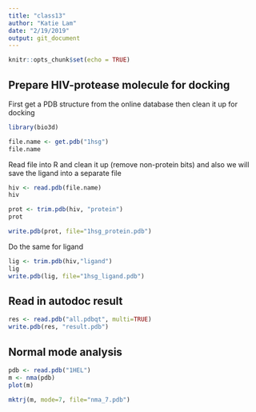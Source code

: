 ```yaml
---
title: "class13"
author: "Katie Lam"
date: "2/19/2019"
output: git_document
---
```


```r
knitr::opts_chunk$set(echo = TRUE)
```

## Prepare HIV-protease molecule for docking

First get a PDB structure from the online database then clean it up for docking

```r
library(bio3d)
```

```r
file.name <- get.pdb("1hsg")
file.name
```

Read file into R and clean it up (remove non-protein bits) and also we will save the ligand into a separate file

```r
hiv <- read.pdb(file.name)
hiv
```

```r
prot <- trim.pdb(hiv, "protein")
prot
```

```r
write.pdb(prot, file="1hsg_protein.pdb")
```

Do the same for ligand

```r
lig <- trim.pdb(hiv,"ligand")
lig
write.pdb(lig, file="1hsg_ligand.pdb")
```


## Read in autodoc result

```r
res <- read.pdb("all.pdbqt", multi=TRUE)
write.pdb(res, "result.pdb")
```


## Normal mode analysis

```r
pdb <- read.pdb("1HEL")
m <- nma(pdb)
plot(m)
```

```r
mktrj(m, mode=7, file="nma_7.pdb")
```







